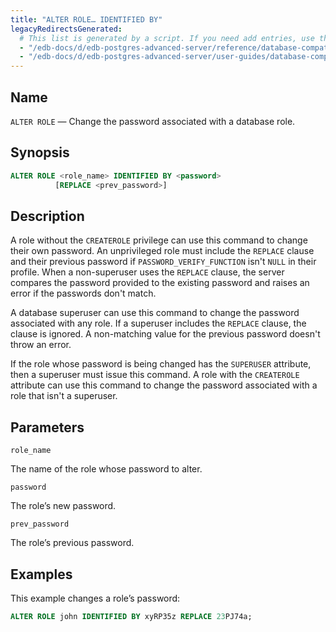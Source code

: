 ```yaml
---
title: "ALTER ROLE… IDENTIFIED BY"
legacyRedirectsGenerated:
  # This list is generated by a script. If you need add entries, use the `legacyRedirects` key.
  - "/edb-docs/d/edb-postgres-advanced-server/reference/database-compatibility-for-oracle-developers-reference-guide/9.6/Database_Compatibility_for_Oracle_Developers_Reference_Guide.1.023.html"
  - "/edb-docs/d/edb-postgres-advanced-server/user-guides/database-compatibility-for-oracle-developers-guide/9.5/Database_Compatibility_for_Oracle_Developers_Guide.1.053.html"
---
```


<div id="alter_role_identified_by" class="registered_link"></div>

## Name

`ALTER ROLE` &mdash; Change the password associated with a database role.

## Synopsis

```sql
ALTER ROLE <role_name> IDENTIFIED BY <password>
          [REPLACE <prev_password>]
```

## Description

A role without the `CREATEROLE` privilege can use this command to change their own password. An unprivileged role must include the `REPLACE` clause and their previous password if `PASSWORD_VERIFY_FUNCTION` isn't `NULL` in their profile. When a non-superuser uses the `REPLACE` clause, the server compares the password provided to the existing password and raises an error if the passwords don't match.

A database superuser can use this command to change the password associated with any role. If a superuser includes the `REPLACE` clause, the clause is ignored. A non-matching value for the previous password doesn't throw an error.

If the role whose password is being changed has the `SUPERUSER` attribute, then a superuser must issue this command. A role with the `CREATEROLE` attribute can use this command to change the password associated with a role that isn't a superuser.

## Parameters

`role_name`

 The name of the role whose password to alter.

`password`

 The role’s new password.

`prev_password`

 The role’s previous password.

## Examples

This example changes a role’s password:

```sql
ALTER ROLE john IDENTIFIED BY xyRP35z REPLACE 23PJ74a;
```
